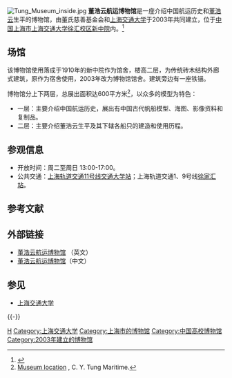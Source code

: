 {{Infobox Museum
 |name          = 董浩云航运博物馆
 |image         = CYTUNG MUSEUM.jpg
 |imagesize     = 260
 |caption       = 
 |map_type      = 
 |map_caption   = 
 |latitude      = 
 |longitude     = 
 |established   = 2003年
 |dissolved     = 
 |location      = [[上海市|上海市]][[徐汇区|徐汇区]]华山路1954号<br>[[上海交通大学|上海交通大学]][[上海交通大学徐汇校区|徐汇校区]]新中院
 |type          = 
 |visitors      = 
 |director      = 
 |curator       = 
 |publictransit = 
 |类型 = 专题博物馆
 |馆藏规模=  600平方米
 |开放时间= 周二至周日 13:00-17:00
 |电话=021-62932403
 |website       = {{URL|http://cytungmaritimemuseum.com}}
}}
[[File:Tung_Museum_inside.jpg|thumb]]
'''董浩云航运博物馆'''是一座介绍中国航运历史和[[董浩云|董浩云]]生平的博物馆，由董氏慈善基金会和[[上海交通大学|上海交通大学]]于2003年共同建立，位于[[中国|中国]][[上海市|上海市]][[上海交通大学徐汇校区|上海交通大学徐汇校区]][[新中院|新中院]]内。<ref>{{cite book| first=Christopher | last=Pitts| title=Pocket Shanghai | url=https://archive.org/details/isbn_9781741799019 | publisher=Lonely Planet | isbn=978-1-74179-963-7 | date=April 2013 | edition=3rd | page=[https://archive.org/details/isbn_9781741799019/page/75 75] | chapter=CY Tung Maritime Museum}}</ref>

==场馆==
该博物馆使用落成于1910年的新中院作为馆舍，楼高二层，为传统砖木结构外廊式建筑，原作为宿舍使用，2003年改为博物馆馆舍。建筑旁边有一座铁锚。

博物馆分上下两层，总展出面积达600平方米<ref>[http://cytungmaritimemuseum.com/page/loca.html Museum location] {{webarchive|url=https://web.archive.org/web/20080511191012/http://cytungmaritimemuseum.com/page/loca.html |date=2008-05-11 }}, C. Y. Tung Maritime.</ref>，以众多的模型为特色：

*一层：主要介绍中国航运历史，展出有中国古代帆船模型、海图、影像资料和复制品。
*二层：主要介绍董浩云生平及其下辖各船只的建造和使用历程。

==参观信息==
*开放时间：周二至周日 13:00-17:00。
*公共交通：[[上海轨道交通11号线|上海轨道交通11号线]][[交通大学站|交通大学站]]；上海轨道交通1、9号线[[徐家汇站|徐家汇站]]。

==参考文献==
{{Reflist}}

==外部链接==
*[http://cytungmaritimemuseum.com/ 董浩云航运博物馆] {{Wayback|url=http://cytungmaritimemuseum.com/ |date=20080511190954 }}（英文）
*[https://web.archive.org/web/20170520170801/http://shipmuseum.sjtu.edu.cn/maritime/default.htm 董浩云航运博物馆]（中文）

==参见==
{{Portalbox|上海}}
*[[上海交通大学|上海交通大学]]
{{coord|31|12|7.49|N|121|25|49.5|E|region:CN-31_type:landmark|display=title|name=C. Y. Tung Maritime Museum}}

{{-}}
{{上海交通大学}}

[[Category:董浩云|H]]
[[Category:上海交通大学|Category:上海交通大学]]
[[Category:上海市的博物馆|Category:上海市的博物馆]]
[[Category:中国高校博物馆|Category:中国高校博物馆]]
[[Category:2003年建立的博物馆|Category:2003年建立的博物馆]]
